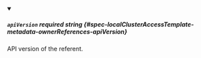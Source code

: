 
<details className="config-field" data-expandable="false" open>
<summary>

##### `apiVersion` <span className="config-field-required" data-required="true">required</span> <span className="config-field-type">string</span> <span className="config-field-default"></span> <span className="config-field-enum"></span> {#spec-localClusterAccessTemplate-metadata-ownerReferences-apiVersion}

API version of the referent.

</summary>



</details>
